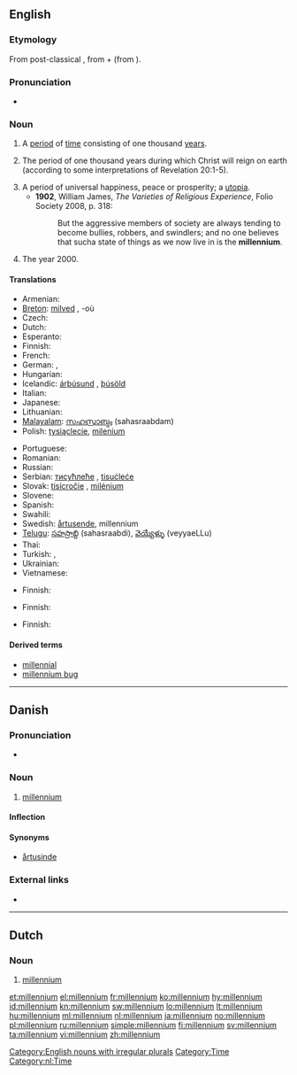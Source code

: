 ==English==

===Etymology===
From post-classical {{etyl|la}} {{term|millennium|lang=la}}, from {{etyl|la}} {{term|mille|mīlle|thousand|lang=la}} + {{term|-ennium}} (from {{term|annus||year}}).

===Pronunciation===
* {{IPA|/mɪˈlɛnɪəm/}}

===Noun===
{{en-noun|millennia|pl2=millenniums}}

# A [[period]] of [[time]] consisting of one thousand [[year]]s.
# {{Christianity}} The period of one thousand years during which Christ will reign on earth (according to some interpretations of Revelation 20:1-5).
# A period of universal happiness, peace or prosperity; a [[utopia]].
#* '''1902''', William James, ''The Varieties of Religious Experience'', Folio Society 2008, p. 318:
#*: But the aggressive members of society are always tending to become bullies, robbers, and swindlers; and no one believes that sucha  state of things as we now live in is the '''millennium'''.
# {{context|with definite article}} The year 2000.

====Translations====
{{trans-top|thousand-year period}}
* Armenian: {{t-|hy|հազարամյակ|tr=hazaramyak}}
* [[Breton]]: [[milved]] {{m}}, -où {{p}}
* Czech: {{t-|cs|tisíciletí|n}}
* Dutch: {{t+|nl|millennium}}
* Esperanto: {{t|eo|jarmilo|xs=Esperanto}}
* Finnish: {{t+|fi|vuosituhat}}
* French: {{t+|fr|millénaire|m}}
* German: {{t-|de|Jahrtausend|n}}, {{t+|de|Millennium|n}}
* Hungarian: {{t+|hu|évezred}}
* Icelandic: [[árþúsund]] {{n}}, [[þúsöld]] {{f}}
* Italian: {{t+|it|millennio|m}}
* Japanese: {{t+|ja|千年紀|tr=sennenki}}
* Lithuanian: {{t+|lt|tūkstantmetis|m|xs=Lithuanian}}
* [[Malayalam]]: [[സഹസ്രാബ്ദം]] (sahasraabdam)
* Polish: [[tysiąclecie]], [[milenium]] {{n}}
{{trans-mid}}
* Portuguese: {{t+|pt|milénio|m}}
* Romanian: {{t+|ro|mileniu|n}}
* Russian: {{t+|ru|тысячелетие|n|tr=tysjačelétije}}
* Serbian: [[тисућлеће]] {{n}}, [[tisućleće]] {{n}}
* Slovak: [[tisícročie]] {{n}}, [[milénium]] {{m}}
* Slovene: {{t+|sl|tisočletje|n}}
* Spanish: {{t+|es|milenio|m}}
* Swahili: {{t+|sw|mwongo|xs=Swahili}}
* Swedish: [[årtusende]], millennium
* [[Telugu]]: [[సహస్రాబ్ది]] (sahasraabdi), [[వెయ్యేళ్ళు]] (veyyaeLLu)
* Thai: {{t|th|สหัสวรรษ|tr=sahassawad}}
* Turkish: {{t+|tr|milenyum}}, {{t+|tr|binyıl}}
* Ukrainian: {{t|uk|тисячеліття|n|xs=Ukrainian}}
* Vietnamese: {{t+|vi|thiên niên kỷ|xs=Vietnamese}}
{{trans-bottom}}

{{trans-top|Christianity: the 1000 year reign of Christ}}
* Finnish: {{t-|fi|tuhatvuotinen valtakunta}}
{{trans-mid}}
{{trans-bottom}}

{{trans-top|period of universal happiness}}
* Finnish: {{t-|fi|tuhatvuotinen valtakunta}}
{{trans-mid}}
{{trans-bottom}}

{{trans-top|year 2000}}
* Finnish: {{t+|fi|millennium}}
{{trans-mid}}
{{trans-bottom}}

====Derived terms====
* [[millennial]]
* [[millennium bug]]

[[Category:English nouns with irregular plurals]]
[[Category:Time]]

----

==Danish==

===Pronunciation===
* {{IPA|/milɛniɔm/|[miˈlɛnˀiɔm]|lang=da}}

===Noun===
{{da-noun|stem=millennie|t|r}}

# [[millennium#English|millennium]]

====Inflection====
{{da-noun-infl|stem=millennie|t|r}}

====Synonyms====
* [[årtusinde]]

===External links===
* {{pedialite|lang=da}}

----

==Dutch==
{{wikipedia|lang=nl}}

===Noun===
{{nl-noun|g=n|millennia|dim=*}}

# [[#English|millennium]]

[[Category:nl:Time]]

[[et:millennium]]
[[el:millennium]]
[[fr:millennium]]
[[ko:millennium]]
[[hy:millennium]]
[[id:millennium]]
[[kn:millennium]]
[[sw:millennium]]
[[lo:millennium]]
[[lt:millennium]]
[[hu:millennium]]
[[ml:millennium]]
[[nl:millennium]]
[[ja:millennium]]
[[no:millennium]]
[[pl:millennium]]
[[ru:millennium]]
[[simple:millennium]]
[[fi:millennium]]
[[sv:millennium]]
[[ta:millennium]]
[[vi:millennium]]
[[zh:millennium]]